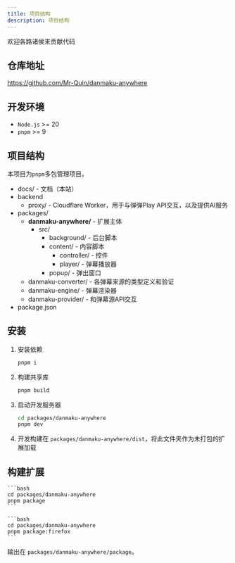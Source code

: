 ```yaml
---
title: 项目结构
description: 项目结构
---
```



欢迎各路诸侯来贡献代码

## 仓库地址

https://github.com/Mr-Quin/danmaku-anywhere

## 开发环境

- `Node.js` >= 20
- `pnpm` >= 9

## 项目结构

本项目为`pnpm`多包管理项目。

<FileTree>

- docs/ - 文档（本站）
- backend
  - proxy/ - Cloudflare Worker，用于与弹弹Play API交互，以及提供AI服务
- packages/
  - **danmaku-anywhere/** - 扩展主体
    - src/
      - background/ - 后台脚本
      - content/ - 内容脚本
        - controller/ - 控件
        - player/ - 弹幕播放器
      - popup/ - 弹出窗口
  - danmaku-converter/ - 各弹幕来源的类型定义和验证
  - danmaku-engine/ - 弹幕渲染器
  - danmaku-provider/ - 和弹幕源API交互
- package.json

</FileTree>

## 安装

<Steps>

1. 安装依赖
   ```bash
   pnpm i
   ```
2. 构建共享库
   ```bash
   pnpm build
   ```
3. 启动开发服务器
   ```bash
   cd packages/danmaku-anywhere
   pnpm dev
   ```
4. 开发构建在 `packages/danmaku-anywhere/dist`，将此文件夹作为未打包的扩展加载

</Steps>

## 构建扩展

<Tabs>
  <TabItem label="Chrome">

    ```bash
    cd packages/danmaku-anywhere
    pnpm package
    ```

  </TabItem>
  <TabItem label="Firefox">

    ```bash
    cd packages/danmaku-anywhere
    pnpm package:firefox
    ```

  </TabItem>
</Tabs>

输出在 `packages/danmaku-anywhere/package`。
